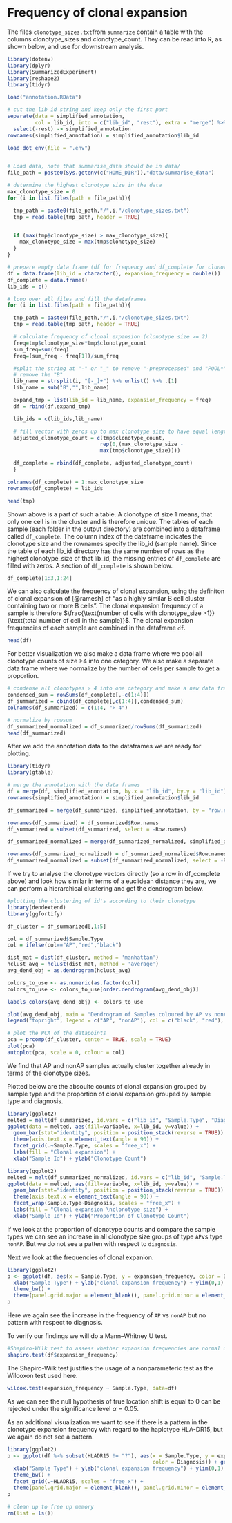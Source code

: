 # Frequency of clonal expansion

The files `clonotype_sizes.txt`from `summarize` contain a table with the columns clonotype_sizes and clonotype_count. They can be read into R, as shown below, and use for downstream analysis. 
```r
library(dotenv)
library(dplyr)
library(SummarizedExperiment)
library(reshape2)
library(tidyr)

load("annotation.RData")

# cut the lib id string and keep only the first part
separate(data = simplified_annotation, 
         col = lib_id, into = c("lib_id", "rest"), extra = "merge") %>% 
  select(-rest) -> simplified_annotation
rownames(simplified_annotation) = simplified_annotation$lib_id

load_dot_env(file = ".env")


# Load data, note that summarise_data should be in data/
file_path = paste0(Sys.getenv(c("HOME_DIR")),"data/summarise_data")

# determine the highest clonotype size in the data
max_clonotype_size = 0
for (i in list.files(path = file_path)){

  tmp_path = paste0(file_path,"/",i,"/clonotype_sizes.txt")
  tmp = read.table(tmp_path, header = TRUE)


  if (max(tmp$clonotype_size) > max_clonotype_size){
    max_clonotype_size = max(tmp$clonotype_size)
  }
}

# prepare empty data frame (df for frequency and df_complete for clonotype counts)
df = data.frame(lib_id = character(), expansion_frequency = double())
df_complete = data.frame()
lib_ids = c()

# loop over all files and fill the dataframes
for (i in list.files(path = file_path)){

  tmp_path = paste0(file_path,"/",i,"/clonotype_sizes.txt")
  tmp = read.table(tmp_path, header = TRUE)

  # calculate frequency of clonal expansion (clonotype size >= 2)
  freq=tmp$clonotype_size*tmp$clonotype_count
  sum_freq=sum(freq)
  freq=(sum_freq - freq[1])/sum_freq

  #split the string at "-" or "_" to remove "-preprocessed" and "POOL*" and
  # remove the "B"
  lib_name = strsplit(i, "[-_]+") %>% unlist() %>% .[1]
  lib_name = sub("B","",lib_name)

  expand_tmp = list(lib_id = lib_name, expansion_frequency = freq)
  df = rbind(df,expand_tmp)

  lib_ids = c(lib_ids,lib_name)

  # fill vector with zeros up to max clonotype size to have equal lengths
  adjusted_clonotype_count = c(tmp$clonotype_count,
                              rep(0,(max_clonotype_size -
                              max(tmp$clonotype_size))))

  df_complete = rbind(df_complete, adjusted_clonotype_count)
  }

colnames(df_complete) = 1:max_clonotype_size
rownames(df_complete) = lib_ids
```

```r
head(tmp)
```
Shown above is a part of such a table. A clonotype of size 1 means, that only one cell is in the cluster and is therefore unique.
The tables of each sample (each folder in the output directory) are combined into a dataframe called `df_complete`. The column index of the dataframe indicates the clonotype size and the rownames specify the lib_id (sample name). Since the table of each lib_id directory has the same number of rows as the highest clonotype_size of that lib_id, the missing entries of `df_complete` are filled with zeros.
A section of `df_complete` is shown below.
```r
df_complete[1:3,1:24]
```


We can also calculate the frequency of clonal expansion, using the definiton of clonal expansion of [@ramesh] of "as a highly similar B cell cluster containing two or more B cells". The clonal expansion frequency of a sample is therefore $\frac{\text{number of cells with clonotype_size >1}}{\text{total number of cell in the sample}}$. The clonal expansion frequencies of each sample are combined in the dataframe `df`.
```r
head(df)
```

For better visualization we also make a data frame where we pool all clonotype counts of size >4 into one category. We also make a separate data frame where we normalize by the number of cells per sample to get a proportion.
```r
# condense all clonotypes > 4 into one category and make a new data frame
condensed_sum = rowSums(df_complete[,-c(1:4)])
df_summarized = cbind(df_complete[,c(1:4)],condensed_sum)
colnames(df_summarized) = c(1:4, "> 4")

# normalize by rowsum
df_summarized_normalized = df_summarized/rowSums(df_summarized)
head(df_summarized)
```



After we add the annotation data to the dataframes we are ready for plotting.
```r
library(tidyr)
library(gtable)

# merge the annotation with the data frames
df = merge(df, simplified_annotation, by.x = "lib_id", by.y = "lib_id")
rownames(simplified_annotation) = simplified_annotation$lib_id

df_summarized = merge(df_summarized, simplified_annotation, by = "row.names")

rownames(df_summarized) = df_summarized$Row.names
df_summarized = subset(df_summarized, select = -Row.names)

df_summarized_normalized = merge(df_summarized_normalized, simplified_annotation, by = "row.names")

rownames(df_summarized_normalized) = df_summarized_normalized$Row.names
df_summarized_normalized = subset(df_summarized_normalized, select = -Row.names)
```


If we try to analyse the clonotype vectors directly (so a row in df_complete above)
and look how similar in terms of a euclidean distance they are, we can
perform a hierarchical clustering and get the dendrogram below.


```r
#plotting the clustering of id's according to their clonotype
library(dendextend)
library(ggfortify)

df_cluster = df_summarized[,1:5]

col = df_summarized$Sample.Type
col = ifelse(col=="AP","red","black")

dist_mat = dist(df_cluster, method = 'manhattan')
hclust_avg = hclust(dist_mat, method = 'average')
avg_dend_obj = as.dendrogram(hclust_avg)

colors_to_use <- as.numeric(as.factor(col))
colors_to_use <- colors_to_use[order.dendrogram(avg_dend_obj)]

labels_colors(avg_dend_obj) <- colors_to_use

plot(avg_dend_obj, main = "Dendrogram of Samples coloured by AP vs nonAP")
legend("topright", legend = c("AP", "nonAP"), col = c("black", "red"), pch=c(20,20))

# plot the PCA of the datapoints
pca = prcomp(df_cluster, center = TRUE, scale = TRUE)
plot(pca)
autoplot(pca, scale = 0, colour = col)
```


We find that AP and nonAP samples actually cluster together already in terms of
the clonotype sizes.

Plotted below are the absoulte counts of clonal expansion grouped by sample type and the proportion of clonal expansion grouped by sample type and diagnosis.
```r
library(ggplot2)
melted = melt(df_summarized, id.vars = c("lib_id", "Sample.Type", "Diagnosis", "HLADR15"))
ggplot(data = melted, aes(fill=variable, x=lib_id, y=value)) +
  geom_bar(stat="identity", position = position_stack(reverse = TRUE)) +
  theme(axis.text.x = element_text(angle = 90)) +
  facet_grid(.~Sample.Type, scales = "free_x") +
  labs(fill = "Clonal expansion") +
  xlab("Sample Id") + ylab("Clonotype Count")
```

```r
library(ggplot2)
melted = melt(df_summarized_normalized, id.vars = c("lib_id", "Sample.Type", "Diagnosis", "HLADR15"))
ggplot(data = melted, aes(fill=variable, x=lib_id, y=value)) +
  geom_bar(stat="identity", position = position_stack(reverse = TRUE)) +
  theme(axis.text.x = element_text(angle = 90)) +
  facet_wrap(Sample.Type~Diagnosis, scales = "free_x") +
  labs(fill = "Clonal expansion \nclonotype size") +
  xlab("Sample Id") + ylab("Proportion of Clonotype Count")
```

If we look at the proportion of clonotype counts and compare the sample types we can see an increase in all clonotype size groups of type `AP`vs type `nonAP`. But we do not see a patten with respect to `diagnosis`.

Next we look at the frequencies of clonal expanion.
```r
library(ggplot2)
p <- ggplot(df, aes(x = Sample.Type, y = expansion_frequency, color = Diagnosis)) + geom_point() +
  xlab("Sample Type") + ylab("clonal expansion frequency") + ylim(0,1) +
  theme_bw() +
  theme(panel.grid.major = element_blank(), panel.grid.minor = element_blank())
p
```

Here we again see the increase in the frequency of `AP` vs `nonAP` but no pattern with respect to diagnosis.

To verify our findings we will do a Mann–Whitney U test.
```r
#Shapiro-Wilk test to assess whether expansion frequencies are normal or not
shapiro.test(df$expansion_frequency)
```

The Shapiro-Wilk test justifies the usage of a nonparameteric test as the
Wilcoxon test used here.

```r
wilcox.test(expansion_frequency ~ Sample.Type, data=df)
```
As we can see the null hypothesis of true location shift is equal to 0 can be rejected under the significance level $\alpha = 0.05$.

As an additional visualization we want to see if there is a pattern in the clonotype expansion frequency with regard to the haplotype HLA-DR15, but we again do not see a pattern.
```r
library(ggplot2)
p <- ggplot(df %>% subset(HLADR15 != "?"), aes(x = Sample.Type, y = expansion_frequency,
                                               color = Diagnosis)) + geom_point() +
  xlab("Sample Type") + ylab("clonal expansion frequency") + ylim(0,1) +
  theme_bw() +
  facet_grid(.~HLADR15, scales = "free_x") +
  theme(panel.grid.major = element_blank(), panel.grid.minor = element_blank())
p
```

```r
# clean up to free up memory
rm(list = ls())
```
